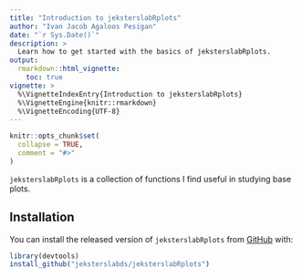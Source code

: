 ```yaml
---
title: "Introduction to jeksterslabRplots"
author: "Ivan Jacob Agaloos Pesigan"
date: "`r Sys.Date()`"
description: >
  Learn how to get started with the basics of jeksterslabRplots.
output:
  rmarkdown::html_vignette:
    toc: true
vignette: >
  %\VignetteIndexEntry{Introduction to jeksterslabRplots}
  %\VignetteEngine{knitr::rmarkdown}
  %\VignetteEncoding{UTF-8}
---
```


```r
knitr::opts_chunk$set(
  collapse = TRUE,
  comment = "#>"
)
```

`jeksterslabRplots` is a collection of functions I find useful in studying base plots.

## Installation

You can install the released version of `jeksterslabRplots` from [GitHub](https://github.com/jeksterslabds/jeksterslabRplots) with:

```r
library(devtools)
install_github("jeksterslabds/jeksterslabRplots")
```
